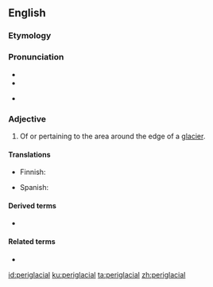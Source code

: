 ==English==

===Etymology===
{{prefix|peri|glacial|lang=en}}

===Pronunciation===
* {{IPA|pɛɹəˈɡleɪʃəl|lang=en}}
* {{rhymes|eɪʃəl|lang=en}}
* {{homophones|lang=en|paraglacial}} {{qualifier|in some dialects}}

===Adjective===
{{en-adj|-}}
{{wikipedia}}

# {{label|en|geomorphology}} Of or pertaining to the area around the edge of a [[glacier]].

====Translations====
{{trans-top|pertaining to the area around the edge of a glacier}}
* Finnish: {{t|fi|periglasiaalinen}}
{{trans-mid}}
* Spanish: {{t|es|periglaciar}}
{{trans-bottom}}

====Derived terms====
* {{l|en|periglacially}}

====Related terms====
* {{l|en|periglaciation}}

[[id:periglacial]]
[[ku:periglacial]]
[[ta:periglacial]]
[[zh:periglacial]]